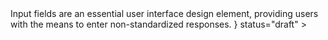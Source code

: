 

<Unstyled>
	<Page.Tabs
		title="Input"
		subtitle={
			<>
				Input fields are an essential user interface design element,
				providing users with the means to enter non-standardized responses.
			</>
		}
		status="draft"
	>
		<div id="usage" label="Usage">
			<TabUsage />
		</div>
		<div id="code" label="Code">
			<TabCode />
		</div>
		<div id="examples" label="Examples">
			<TabExamples />
		</div>
	</Page.Tabs>
</Unstyled>
